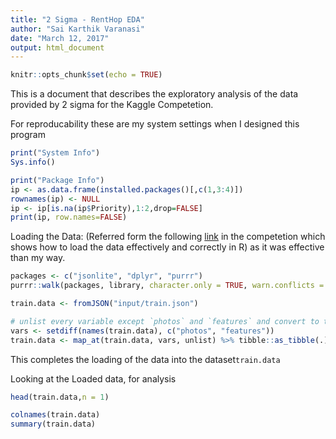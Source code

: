 ```yaml
---
title: "2 Sigma - RentHop EDA"
author: "Sai Karthik Varanasi"
date: "March 12, 2017"
output: html_document
---
```


```r
knitr::opts_chunk$set(echo = TRUE)
```

This is a document that describes the exploratory analysis of the data provided by 2 sigma for the Kaggle Competetion.

For reproducability these are my system settings when I designed this program

```r
print("System Info")
Sys.info()

print("Package Info")
ip <- as.data.frame(installed.packages()[,c(1,3:4)])
rownames(ip) <- NULL
ip <- ip[is.na(ip$Priority),1:2,drop=FALSE]
print(ip, row.names=FALSE)
```

Loading the Data:
(Referred form the following [link](https://www.kaggle.com/danjordan/two-sigma-connect-rental-listing-inquiries/how-to-correctly-load-data-into-r) in the competetion which shows how to load the data effectively and correctly in R) as it was effective than my way.

```r
packages <- c("jsonlite", "dplyr", "purrr")
purrr::walk(packages, library, character.only = TRUE, warn.conflicts = FALSE)

train.data <- fromJSON("input/train.json")

```


```r
# unlist every variable except `photos` and `features` and convert to tibble
vars <- setdiff(names(train.data), c("photos", "features"))
train.data <- map_at(train.data, vars, unlist) %>% tibble::as_tibble(.)
```

This completes the loading of the data into the dataset`train.data`

Looking at the Loaded data, for analysis

```r
head(train.data,n = 1)
```

```r
colnames(train.data)
summary(train.data)
```